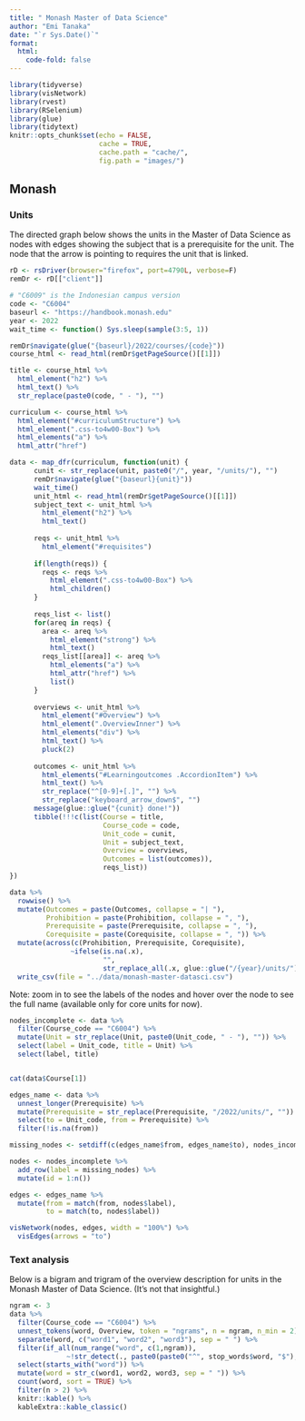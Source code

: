 ```yaml
---
title: " Monash Master of Data Science"
author: "Emi Tanaka"
date: "`r Sys.Date()`"
format: 
  html: 
    code-fold: false
---
```



```r
library(tidyverse)
library(visNetwork)
library(rvest)
library(RSelenium)
library(glue)
library(tidytext)
knitr::opts_chunk$set(echo = FALSE,
                      cache = TRUE,
                      cache.path = "cache/",
                      fig.path = "images/")

```


## Monash

### Units

The directed graph below shows the units in the Master of Data Science as nodes with edges showing the subject that is a prerequisite for the unit. The node that the arrow is pointing to requires the unit that is linked.

```r
rD <- rsDriver(browser="firefox", port=4790L, verbose=F)
remDr <- rD[["client"]]

# "C6009" is the Indonesian campus version
code <- "C6004"
baseurl <- "https://handbook.monash.edu"
year <- 2022
wait_time <- function() Sys.sleep(sample(3:5, 1))

remDr$navigate(glue("{baseurl}/2022/courses/{code}"))
course_html <- read_html(remDr$getPageSource()[[1]])

title <- course_html %>% 
  html_element("h2") %>% 
  html_text() %>% 
  str_replace(paste0(code, " - "), "")

curriculum <- course_html %>% 
  html_element("#curriculumStructure") %>% 
  html_element(".css-to4w00-Box") %>% 
  html_elements("a") %>% 
  html_attr("href")

data <- map_dfr(curriculum, function(unit) {
      cunit <- str_replace(unit, paste0("/", year, "/units/"), "")
      remDr$navigate(glue("{baseurl}{unit}"))
      wait_time()
      unit_html <- read_html(remDr$getPageSource()[[1]])
      subject_text <- unit_html %>% 
        html_element("h2") %>% 
        html_text() 
    
      reqs <- unit_html %>% 
        html_element("#requisites") 
      
      if(length(reqs)) {
        reqs <- reqs %>% 
          html_element(".css-to4w00-Box") %>% 
          html_children()
      }
      
      reqs_list <- list()
      for(areq in reqs) {
        area <- areq %>% 
          html_element("strong") %>% 
          html_text()
        reqs_list[[area]] <- areq %>% 
          html_elements("a") %>% 
          html_attr("href") %>% 
          list()
      }
      
      overviews <- unit_html %>% 
        html_element("#Overview") %>% 
        html_element(".OverviewInner") %>% 
        html_elements("div") %>% 
        html_text() %>% 
        pluck(2)
      
      outcomes <- unit_html %>% 
        html_elements("#Learningoutcomes .AccordionItem") %>%
        html_text() %>% 
        str_replace("^[0-9]+[.]", "") %>%
        str_replace("keyboard_arrow_down$", "")
      message(glue::glue("{cunit} done!"))
      tibble(!!!c(list(Course = title, 
                       Course_code = code, 
                       Unit_code = cunit,
                       Unit = subject_text,
                       Overview = overviews,
                       Outcomes = list(outcomes)), 
                       reqs_list))
})

data %>% 
  rowwise() %>% 
  mutate(Outcomes = paste(Outcomes, collapse = "| "),
         Prohibition = paste(Prohibition, collapse = ", "),
         Prerequisite = paste(Prerequisite, collapse = ", "),
         Corequisite = paste(Corequisite, collapse = ", ")) %>% 
  mutate(across(c(Prohibition, Prerequisite, Corequisite), 
               ~ifelse(is.na(.x), 
                       "", 
                       str_replace_all(.x, glue::glue("/{year}/units/"), "")))) %>% 
  write_csv(file = "../data/monash-master-datasci.csv")
```


Note: zoom in to see the labels of the nodes and hover over the node to see the full name (available only for core units for now).



```r
nodes_incomplete <- data %>% 
  filter(Course_code == "C6004") %>% 
  mutate(Unit = str_replace(Unit, paste0(Unit_code, " - "), "")) %>% 
  select(label = Unit_code, title = Unit) %>% 
  select(label, title)


cat(data$Course[1])

edges_name <- data %>% 
  unnest_longer(Prerequisite) %>% 
  mutate(Prerequisite = str_replace(Prerequisite, "/2022/units/", "")) %>% 
  select(to = Unit_code, from = Prerequisite) %>% 
  filter(!is.na(from)) 

missing_nodes <- setdiff(c(edges_name$from, edges_name$to), nodes_incomplete$label)

nodes <- nodes_incomplete %>% 
  add_row(label = missing_nodes) %>% 
  mutate(id = 1:n())

edges <- edges_name %>% 
  mutate(from = match(from, nodes$label),
         to = match(to, nodes$label))

visNetwork(nodes, edges, width = "100%") %>% 
  visEdges(arrows = "to")
```
### Text analysis

Below is a bigram and trigram of the overview description for units in the Monash Master of Data Science. (It's not that insightful.)

```r
ngram <- 3
data %>% 
  filter(Course_code == "C6004") %>%
  unnest_tokens(word, Overview, token = "ngrams", n = ngram, n_min = 2) %>% 
  separate(word, c("word1", "word2", "word3"), sep = " ") %>% 
  filter(if_all(num_range("word", c(1,ngram)), 
              ~!str_detect(., paste0(paste0("^", stop_words$word, "$"), collapse = "|")))) %>% 
  select(starts_with("word")) %>% 
  mutate(word = str_c(word1, word2, word3, sep = " ")) %>% 
  count(word, sort = TRUE) %>% 
  filter(n > 2) %>% 
  knitr::kable() %>% 
  kableExtra::kable_classic()
```



